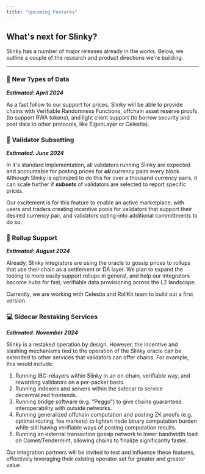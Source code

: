 ```yaml
---
title: "Upcoming Features"
---
```

## What's next for Slinky?[​](#whats-next-for-slinky "Direct link to heading")

Slinky has a number of major releases already in the works. Below, we outline a couple of the research and product directions we're building.

---

### 🔀 New Types of Data[​](#-new-types-of-data "Direct link to heading")

**_Estimated: April 2024_**

As a fast follow to our support for prices, Slinky will be able to provide chains with Verifiable Randomness Functions, offchain asset reserve proofs (to support RWA tokens), and light client support (to borrow security and post data to other protocols, like EigenLayer or Celestia).

### 🤝 Validator Subsetting[​](#-validator-subsetting "Direct link to heading")

**_Estimated: June 2024_**

In it's standard implementation, all validators running Slinky are expected and accountable for posting prices for **_all_** currency pairs every block. Although Slinky is optimized to do this for over a thousand currency pairs, it can scale further if **_subsets_** of validators are selected to report specific prices.

Our excitement is for this feature to enable an active marketplace, with users and traders creating incentive pools for validators that support their desired currency pair, and validators opting-into additional committments to do so.

### 🌈 Rollup Support[​](#-rollup-support "Direct link to heading")

**_Estimated: August 2024_**

Already, Slinky integrators are using the oracle to gossip prices to rollups that use their chain as a settlement or DA layer. We plan to expand the tooling to more easily support rollups in general, and help our integrators become hubs for fast, verifiable data provisioning across the L2 landscape.

Currently, we are working with Celestia and RollKit team to build out a first version.

### 💻 Sidecar Restaking Services[​](#-sidecar-restaking-services "Direct link to heading")

**_Estimated: November 2024_**

Slinky is a restaked operation by design. However, the incentive and slashing mechanisms tied to the operation of the Slinky oracle can be extended to other services that validators can offer chains. For example, this would include:

1.  Running IBC-relayers within Slinky in an on-chain, verifiable way, and rewarding validators on a per-packet basis.
2.  Running indexers and servers within the sidecar to service decentralized frontends.
3.  Running bridge software (e.g. "Peggo") to give chains guaranteed interoperability with outside networks.
4.  Running generalized offchain computation and posting ZK proofs (e.g. optimal routing, fee markets) to lighten node binary computation burden while still having verifiable ways of posting computation results.
5.  Running an external transaction gossip network to lower bandwidth load on Comet/Tendermint, allowing chains to finalize significantly faster.

Our integration partners will be invited to test and influence these features, effectively leveraging their existing operator set for greater and greater value.